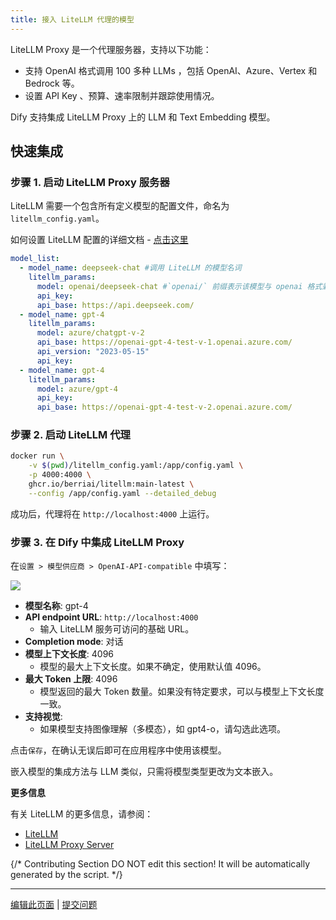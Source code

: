 ```yaml
---
title: 接入 LiteLLM 代理的模型
---
```





LiteLLM Proxy 是一个代理服务器，支持以下功能：

* 支持 OpenAI 格式调用 100 多种 LLMs ，包括 OpenAI、Azure、Vertex 和 Bedrock 等。
* 设置 API Key 、预算、速率限制并跟踪使用情况。

Dify 支持集成 LiteLLM Proxy 上的 LLM 和 Text Embedding 模型。

## **快速集成**

### **步骤 1. 启动 LiteLLM Proxy 服务器**

LiteLLM 需要一个包含所有定义模型的配置文件，命名为 `litellm_config.yaml`。

如何设置 LiteLLM 配置的详细文档 - [点击这里](https://example.com)

```yaml
model_list:
  - model_name: deepseek-chat #调用 LiteLLM 的模型名词
    litellm_params:
      model: openai/deepseek-chat #`openai/` 前缀表示该模型与 openai 格式兼容
      api_key: 
      api_base: https://api.deepseek.com/
  - model_name: gpt-4
    litellm_params:
      model: azure/chatgpt-v-2
      api_base: https://openai-gpt-4-test-v-1.openai.azure.com/
      api_version: "2023-05-15"
      api_key: 
  - model_name: gpt-4
    litellm_params:
      model: azure/gpt-4
      api_key: 
      api_base: https://openai-gpt-4-test-v-2.openai.azure.com/
```

### **步骤 2. 启动 LiteLLM 代理**

```bash
docker run \
    -v $(pwd)/litellm_config.yaml:/app/config.yaml \
    -p 4000:4000 \
    ghcr.io/berriai/litellm:main-latest \
    --config /app/config.yaml --detailed_debug
```

成功后，代理将在 `http://localhost:4000` 上运行。

### **步骤 3. 在 Dify 中集成 LiteLLM Proxy**

在`设置 > 模型供应商 > OpenAI-API-compatible` 中填写：

![](https://assets-docs.dify.ai/dify-enterprise-mintlify/zh_CN/development/models-integration/77bffb41849491914f95b05e0f42cd29.png)

* **模型名称**: gpt-4
* **API endpoint URL**: `http://localhost:4000`
  * 输入 LiteLLM 服务可访问的基础 URL。
* **Completion mode**: 对话
* **模型上下文长度**: 4096
  * 模型的最大上下文长度。如果不确定，使用默认值 4096。
* **最大 Token 上限**: 4096
  * 模型返回的最大 Token 数量。如果没有特定要求，可以与模型上下文长度一致。
* **支持视觉**:
  * 如果模型支持图像理解（多模态），如 gpt4-o，请勾选此选项。

点击`保存`，在确认无误后即可在应用程序中使用该模型。

嵌入模型的集成方法与 LLM 类似，只需将模型类型更改为文本嵌入。

**更多信息**

有关 LiteLLM 的更多信息，请参阅：

* [LiteLLM](https://example.com)
* [LiteLLM Proxy Server](https://example.com)

{/*
Contributing Section
DO NOT edit this section!
It will be automatically generated by the script.
*/}

---

[编辑此页面](https://github.com/langgenius/dify-docs/edit/main/zh-hans/development/models-integration/litellm.mdx) | [提交问题](https://github.com/langgenius/dify-docs/issues/new?template=docs.yml)

